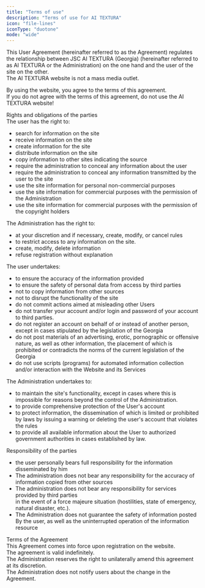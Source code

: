 ```yaml
---
title: "Terms of use"
description: "Terms of use for AI TEXTURA"
icon: "file-lines"
iconType: "duotone"
mode: "wide"
---
```


This User Agreement (hereinafter referred to as the Agreement) regulates the relationship between JSC AI TEXTURA (Georgia) (hereinafter referred to as AI TEXTURA or the Administration) on the one hand and the user of the site on the other.\
The AI TEXTURA website is not a mass media outlet.

By using the website, you agree to the terms of this agreement.\
If you do not agree with the terms of this agreement, do not use the AI TEXTURA website!

Rights and obligations of the parties\
The user has the right to:

- search for information on the site
- receive information on the site
- create information for the site
- distribute information on the site
- copy information to other sites indicating the source
- require the administration to conceal any information about the user
- require the administration to conceal any information transmitted by the user to the site
- use the site information for personal non-commercial purposes
- use the site information for commercial purposes with the permission of the Administration
- use the site information for commercial purposes with the permission of the copyright holders

The Administration has the right to:

- at your discretion and if necessary, create, modify, or cancel rules
- to restrict access to any information on the site.
- create, modify, delete information
- refuse registration without explanation

The user undertakes:

- to ensure the accuracy of the information provided
- to ensure the safety of personal data from access by third parties
- not to copy information from other sources
- not to disrupt the functionality of the site
- do not commit actions aimed at misleading other Users
- do not transfer your account and/or login and password of your account to third parties.
- do not register an account on behalf of or instead of another person, except in cases stipulated by the legislation of the Georgia
- do not post materials of an advertising, erotic, pornographic or offensive nature, as well as other information, the placement of which is prohibited or contradicts the norms of the current legislation of the Georgia
- do not use scripts (programs) for automated information collection and/or interaction with the Website and its Services

The Administration undertakes to:

- to maintain the site's functionality, except in cases where this is impossible for reasons beyond the control of the Administration.
- to provide comprehensive protection of the User's account
- to protect information, the dissemination of which is limited or prohibited by laws by issuing a warning or deleting the user's account that violates the rules
- to provide all available information about the User to authorized government authorities in cases established by law.

Responsibility of the parties

- the user personally bears full responsibility for the information disseminated by him
- The administration does not bear any responsibility for the accuracy of information copied from other sources
- The administration does not bear any responsibility for services provided by third parties\
  in the event of a force majeure situation (hostilities, state of emergency, natural disaster, etc.).&#x20;
- The Administration does not guarantee the safety of information posted By the user, as well as the uninterrupted operation of the information resource

Terms of the Agreement\
This Agreement comes into force upon registration on the website.\
The agreement is valid indefinitely.\
The Administration reserves the right to unilaterally amend this agreement at its discretion.\
The Administration does not notify users about the change in the Agreement.
